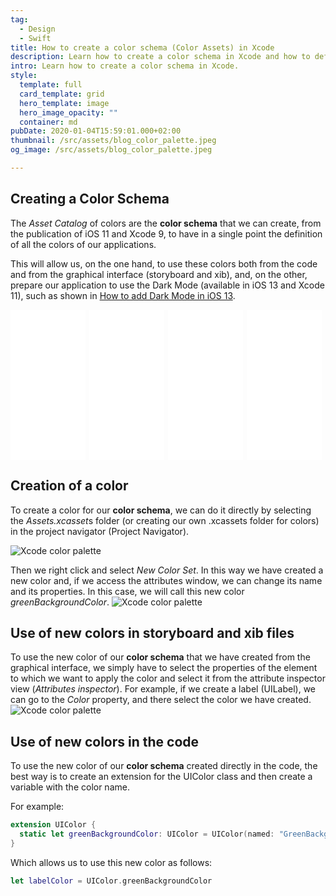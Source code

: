 ```yaml
---
tag:
  - Design
  - Swift
title: How to create a color schema (Color Assets) in Xcode
description: Learn how to create a color schema in Xcode and how to define all the colors in an application in a single point.
intro: Learn how to create a color schema in Xcode.
style:
  template: full
  card_template: grid
  hero_template: image
  hero_image_opacity: ""
  container: md
pubDate: 2020-01-04T15:59:01.000+02:00
thumbnail: /src/assets/blog_color_palette.jpeg
og_image: /src/assets/blog_color_palette.jpeg

---
```


## Creating a Color Schema
The *Asset Catalog* of colors are the **color schema** that we can create, from the publication of iOS 11 and Xcode 9, to have in a single point the definition of all the colors of our applications.

This will allow us, on the one hand, to use these colors both from the code and from the graphical interface (storyboard and xib), and, on the other, prepare our application to use the Dark Mode (available in iOS 13 and Xcode 11), such as shown in [How to add Dark Mode in iOS 13](https://raulferrer.dev/blog/add_dark_mode_ios/).

<div style="display: flex; flex-direction: row; justify-content: space-around;">
<div style="width: 25%; align-items: center;">
<iframe sandbox="allow-popups allow-scripts allow-modals allow-forms allow-same-origin" style="width:120px;height:240px;" marginwidth="0" marginheight="0" scrolling="no" frameborder="0" src="//ws-na.amazon-adsystem.com/widgets/q?ServiceVersion=20070822&OneJS=1&Operation=GetAdHtml&MarketPlace=US&source=ss&ref=as_ss_li_til&ad_type=product_link&tracking_id=developerbl0a-20&language=es_US&marketplace=amazon&region=US&placement=B0BSHF7LLL&asins=B0BSHF7LLL&linkId=394e031b2ee91c93eb624b699c13cda7&show_border=true&link_opens_in_new_window=true"></iframe></div>
<div style="width: 25%; align-items: center;">
<iframe sandbox="allow-popups allow-scripts allow-modals allow-forms allow-same-origin" style="width:120px;height:240px;" marginwidth="0" marginheight="0" scrolling="no" frameborder="0" src="//ws-na.amazon-adsystem.com/widgets/q?ServiceVersion=20070822&OneJS=1&Operation=GetAdHtml&MarketPlace=US&source=ss&ref=as_ss_li_til&ad_type=product_link&tracking_id=developerbl0a-20&language=es_US&marketplace=amazon&region=US&placement=B0C6GB1FNB&asins=B0C6GB1FNB&linkId=19dc9815c1d23c672a5780c556d8bb37&show_border=true&link_opens_in_new_window=true"></iframe></div>
<div style="width: 25%; align-items: center;">
<iframe sandbox="allow-popups allow-scripts allow-modals allow-forms allow-same-origin" style="width:120px;height:240px;" marginwidth="0" marginheight="0" scrolling="no" frameborder="0" src="//ws-na.amazon-adsystem.com/widgets/q?ServiceVersion=20070822&OneJS=1&Operation=GetAdHtml&MarketPlace=US&source=ss&ref=as_ss_li_til&ad_type=product_link&tracking_id=developerbl0a-20&language=es_US&marketplace=amazon&region=US&placement=B0CN9RFFVT&asins=B0CN9RFFVT&linkId=cea4efa29d6c0c0a313ee5ea775fc920&show_border=true&link_opens_in_new_window=true"></iframe></div>
<div style="width: 25%; align-items: center;">
<iframe sandbox="allow-popups allow-scripts allow-modals allow-forms allow-same-origin" style="width:120px;height:240px;" marginwidth="0" marginheight="0" scrolling="no" frameborder="0" src="//ws-na.amazon-adsystem.com/widgets/q?ServiceVersion=20070822&OneJS=1&Operation=GetAdHtml&MarketPlace=US&source=ss&ref=as_ss_li_til&ad_type=product_link&tracking_id=developerbl0a-20&language=es_US&marketplace=amazon&region=US&placement=B0C532H5S7&asins=B0C532H5S7&linkId=7666f7efe9749357cde0e3b1961f7c55&show_border=true&link_opens_in_new_window=true"></iframe></div>
</div>

## Creation of a color

To create a color for our **color schema**, we can do it directly by selecting the *Assets.xcasset*s folder (or creating our own .xcassets folder for colors) in the project navigator (Project Navigator).

![Xcode color palette](/src/assets/create_color_palette_1.png)


Then we right click and select *New Color Set*. In this way we have created a new color and, if we access the attributes window, we can change its name and its properties. In this case, we will call this new color *greenBackgroundColor*.
![Xcode color palette](/src/assets/create_color_palette_2.png)

## Use of new colors in storyboard and xib files

To use the new color of our **color schema** that we have created from the graphical interface, we simply have to select the properties of the element to which we want to apply the color and select it from the attribute inspector view (*Attributes inspector*). For example, if we create a label (UILabel), we can go to the *Color* property, and there select the color we have created.
![Xcode color palette](/src/assets/create_color_palette_3.png)



## Use of new colors in the code

To use the new color of our **color schema** created directly in the code, the best way is to create an extension for the UIColor class and then create a variable with the color name.

For example:
```swift
extension UIColor {
  static let greenBackgroundColor: UIColor = UIColor(named: "GreenBackgroundColor")!
}
```

Which allows us to use this new color as follows:
```swift
let labelColor = UIColor.greenBackgroundColor
```
